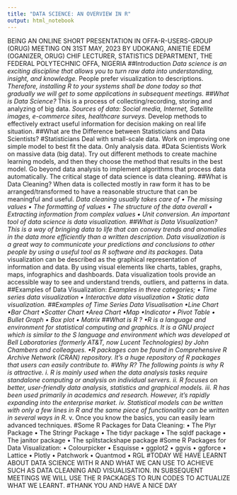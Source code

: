 ---
title: "DATA SCIENCE: AN OVERVIEW IN R"
output: html_notebook
---

BEING AN ONLINE SHORT PRESENTATION IN OFFA-R-USERS-GROUP (ORUG) MEETING ON 31ST MAY, 2023 BY UDOKANG, ANIETIE EDEM (OGANIZER, ORUG) CHIF LECTURER, STATISTICS DEPARTMENT, THE FEDERAL POLYTECHNIC OFFA, NIGERIA
##Introduction
*Data science is an exciting discipline that allows you to turn raw data into understanding, insight, and knowledge. 
*People prefer visualization to descriptions. 
*Therefore, installing R to your systems shall be done today so that gradually we will get to some applications in subsequent meetings.
##What is Data Science?
*This is a process of collecting/recording, storing and analyzing of big data.
*Sources of data: Social media, Internet, Satellite images, e-commerce sites, healthcare surveys.
*Develop methods to effectively extract useful information for decision making on real life situation.
##What are the Difference between Statisticians and Data Scientists? 
#Statisticians
Deal with small-scale data. Work on improving one simple model to best fit the data.
Only analysis data. 
#Data Scientists
Work on massive data (big data). Try out different methods to create machine learning models, and then they choose the method that results in the best model. Go beyond data analysis to implement algorithms that process data automatically. The critical stage of data science is data cleaning.
##What is Data Cleaning?
When data is collected mostly in raw form it has to be arranged/transformed to have a reasonable structure that can be meaningful and useful. *Data cleaning usually takes care of • The missing values • The formatting of values • The structure of the data overall • Extracting information from complex values • Unit conversion.
An important tool of data science is data visualization.
##What is Data Visualization?
This is a way of bringing data to life that can convey trends and anomalies in the data more efficiently than a written description. Data visualization is a great way to communicate your predictions and conclusions to other people by using a useful tool as R software and its packages. *Data visualization can be described as the graphical representation of information and data. By using visual elements like charts, tables, graphs, maps, infographics and dashboards. Data visualization tools provide an accessible way to see and understand trends, outliers, and patterns in data.
##Examples of Data Visualization:
*Examples in three categories; • Time series data visualization • Interactive data visualization • Static data visualization. ##Examples of Time Series Data Visualisation •Line Chart •Bar Chart •Scatter Chart •Area Chart •Map •Indicator • Pivot Table • Bullet Graph • Box plot • Matrix
##What is R ?
•R is a language and environment for statistical computing and graphics. It is a GNU project which is similar to the S language and environment which was developed at Bell Laboratories (formerly AT&T, now Lucent Technologies) by John Chambers and colleagues. •R packages can be found in Comprehensive R Archive Network (CRAN) repository. It’s a huge repository of R packages that users can easily contribute to.
#Why R? 
The following points is why R is attractive. i. R is mainly used when the data analysis tasks require standalone computing or analysis on individual servers. ii. R focuses on better, user-friendly data analysis, statistics and graphical models. iii. R has been used primarily in academics and research. However, it’s rapidly expanding into the enterprise market. iv. Statistical models can be written with only a few lines in R and the same piece of functionality can be written in several ways in R. *v. Once you know the basics, you can easily learn advanced techniques.
#Some R Packages for Data Cleaning:
• The Plyr Package • The Stringr Package • The tidyr package • The sqldf package • The janitor package • The splitstackshape package
#Some R Packages for Data Visualization:
• Colourpicker • Esquisse • ggplot2 • ggvis • ggforce • Lattice • Plotly • Patchwork • Quantmod • RGL
#TODAY WE HAVE LEARNT ABOUT DATA SCIENCE WITH R AND WHAT WE CAN USE TO ACHIEVE SUCH AS DATA CLEANING AND VISUALISATION. IN SUBSEQUENT MEETINGS WE WILL USE THE R PACKAGES TO RUN CODES TO ACTUALIZE WHAT WE LEARNT. #THANK YOU AND HAVE A NICE DAY
